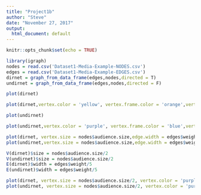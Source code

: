 ```yaml
---
title: "Project1b"
author: "Steve"
date: "November 27, 2017"
output:
  html_document: default
---
```


```r
knitr::opts_chunk$set(echo = TRUE)
```

```r
library(igraph)
nodes = read.csv('Dataset1-Media-Example-NODES.csv')
edges = read.csv('Dataset1-Media-Example-EDGES.csv')
dirnet = graph_from_data_frame(edges,nodes,directed = T)
undirnet = graph_from_data_frame(edges,nodes,directed = F)
```

```r
plot(dirnet)
```

```r
plot(dirnet,vertex.color = 'yellow', vertex.frame.color = 'orange',vertex.shape = 'sphere',vertex.size = 12.5, vertex.label = nodes$media, vertex.label.font = 3 , vertex.label.cex = .75,vertex.label.color = 'black',vertex.label.dist = 1, vertex.label.degree = -pi/2,edge.color = 'red', edge.arrow.size = .25,edge.arrow.width = .5,edge.lty = 'dotted',edge.curved = 1, main = 'Directed Network')
```

```r
plot(undirnet)
```

```r
plot(undirnet,vertex.color = 'purple', vertex.frame.color = 'blue',vertex.shape = 'square',vertex.size = 10, vertex.label = nodes$media, vertex.label.font = 2 , vertex.label.cex = .75,vertex.label.color = 'black',vertex.label.dist = 1, vertex.label.degree = -pi/2,edge.color = 'blue', edge.lty = 'twodash',edge.curved = 0,main = 'Undirected Network')
```

```r
plot(dirnet, vertex.size = nodes$audience.size,edge.width = edges$weight)
plot(undirnet,vertex.size = nodes$audience.size,edge.width = edges$weight)
```

```r
V(dirnet)$size = nodes$audience.size/2
V(undirnet)$size = nodes$audience.size/2
E(dirnet)$width = edges$weight/5
E(undirnet)$width = edges$weight/5

plot(dirnet, vertex.size = nodes$audience.size/2, vertex.color = 'purple', vertex.label = nodes$media,vertex.label.font = 2, vertex.label.cex = .5, vertex.label.color = 'black',vertex.label.dist = 0,edge.width = edges$weight/5,edge.color = 'blue', edge.arrow.width = 0, main = 'Directed Network' )
plot(undirnet, vertex.size = nodes$audience.size/2, vertex.color = 'purple', vertex.label = nodes$media,vertex.label.font = 2, vertex.label.cex = .5, vertex.label.color = 'black',vertex.label.dist = 0,edge.width = edges$weight/5,edge.color = 'blue', edge.arrow.width = 0, main = 'Undirected Network' )
```